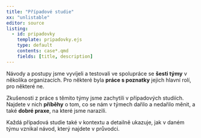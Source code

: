 ```yaml
---
title: "Případové studie"
xx: "unlistable"
editor: source
listing:
  - id: pripadovky
    template: pripadovky.ejs
    type: default
    contents: case*.qmd
    fields: [title, description]
---
```


Návody a postupy jsme vyvíjeli a testovali ve spolupráce se **šesti týmy** v několika organizacích. Pro některé byla **práce s poznatky** jejich hlavní rolí, pro některé ne.

Zkušenosti z práce s těmito týmy jsme zachytili v případových studiích. Najdete v nich **příběhy** o tom, co se nám v týmech dařilo a nedařilo měnit, a také **dobré praxe**, na které jsme narazili.

Každá případová studie také v kontextu a detailně ukazuje, jak v daném týmu vznikal návod, který najdete v průvodci.

<br />
